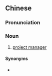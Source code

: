 {{also|项目管理人}}
==Chinese==
{{zh-forms|s=项目管理人|type=23}}

===Pronunciation===
{{zh-pron
|m=xiàngmù guǎnlǐrén
|c=hong6 muk6 gun2 lei5 jan4
|cat=n
}}

===Noun===
{{zh-noun}}

# [[project manager]]

{{zh-cat|Occupations}}

====Synonyms====
* {{zh-l|項目經理}}